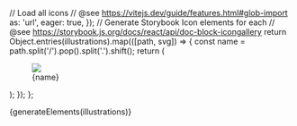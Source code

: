 // Load all icons
// @see https://vitejs.dev/guide/features.html#glob-import
	as: 'url',
	eager: true,
});
// Generate Storybook Icon elements for each
// @see https://storybook.js.org/docs/react/api/doc-block-icongallery
	return Object.entries(illustrations).map(([path, svg]) => {
		const name = path.split('/').pop().split('.').shift();
		return (
			<figure key={name}>
				<img src={svg} />
				<figcaption>{name}</figcaption>
			</figure>
		);
	});
};

<Meta title="Brand/Illustrations" />

<Title>Illustrations</Title>

<div className="sb-gallery">{generateElements(illustrations)}</div>
